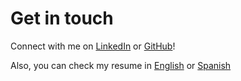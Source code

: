 # Get in touch

Connect with me on [LinkedIn](https://www.linkedin.com/in/ramiro-barra-soto/) or [GitHub](https://github.com/ramirobarrasoto)!

Also, you can check my resume in [English](https://drive.google.com/file/d/19u3T16vTfMC06IQJE5obh_92HjzCiWV5/view?usp=sharing) or [Spanish](https://drive.google.com/file/d/1J1CrJtqNfIsasqTw91l4F24jqSFPovCi/view?usp=sharing) 